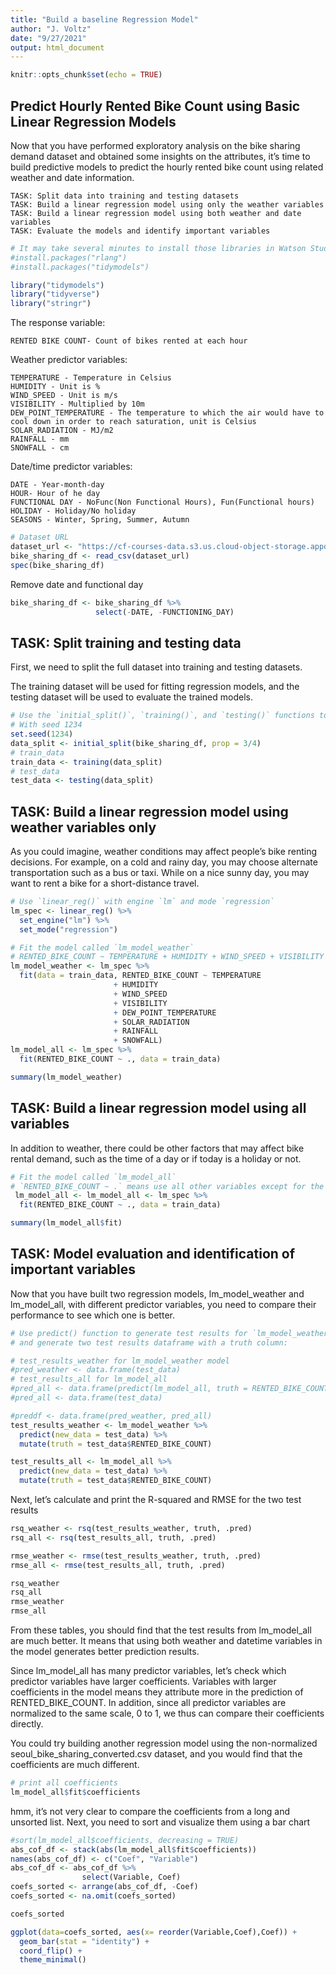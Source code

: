 ---
title: "Build a baseline Regression Model"
author: "J. Voltz"
date: "9/27/2021"
output: html_document
---

```{r setup, include=FALSE}
knitr::opts_chunk$set(echo = TRUE)
```

## Predict Hourly Rented Bike Count using Basic Linear Regression Models

Now that you have performed exploratory analysis on the bike sharing demand dataset and obtained some insights on the attributes, it's time to build predictive models to predict the hourly rented bike count using related weather and date information.


    TASK: Split data into training and testing datasets
    TASK: Build a linear regression model using only the weather variables
    TASK: Build a linear regression model using both weather and date variables
    TASK: Evaluate the models and identify important variables


```{r install}
# It may take several minutes to install those libraries in Watson Studio
#install.packages("rlang")
#install.packages("tidymodels")

library("tidymodels")
library("tidyverse")
library("stringr")
```

The response variable:

    RENTED BIKE COUNT- Count of bikes rented at each hour

Weather predictor variables:

    TEMPERATURE - Temperature in Celsius
    HUMIDITY - Unit is %
    WIND_SPEED - Unit is m/s
    VISIBILITY - Multiplied by 10m
    DEW_POINT_TEMPERATURE - The temperature to which the air would have to cool down in order to reach saturation, unit is Celsius
    SOLAR_RADIATION - MJ/m2
    RAINFALL - mm
    SNOWFALL - cm

Date/time predictor variables:

    DATE - Year-month-day
    HOUR- Hour of he day
    FUNCTIONAL DAY - NoFunc(Non Functional Hours), Fun(Functional hours)
    HOLIDAY - Holiday/No holiday
    SEASONS - Winter, Spring, Summer, Autumn



```{r data}
# Dataset URL
dataset_url <- "https://cf-courses-data.s3.us.cloud-object-storage.appdomain.cloud/IBMDeveloperSkillsNetwork-RP0321EN-SkillsNetwork/labs/datasets/seoul_bike_sharing_converted_normalized.csv"
bike_sharing_df <- read_csv(dataset_url)
spec(bike_sharing_df)
```


Remove date and functional day
```{r}
bike_sharing_df <- bike_sharing_df %>% 
                   select(-DATE, -FUNCTIONING_DAY)
```

## TASK: Split training and testing data

First, we need to split the full dataset into training and testing datasets.

The training dataset will be used for fitting regression models, and the testing dataset will be used to evaluate the trained models.

```{r dataset}
# Use the `initial_split()`, `training()`, and `testing()` functions to split the dataset
# With seed 1234
set.seed(1234)
data_split <- initial_split(bike_sharing_df, prop = 3/4)
# train_data 
train_data <- training(data_split)
# test_data
test_data <- testing(data_split)
```

## TASK: Build a linear regression model using weather variables only

As you could imagine, weather conditions may affect people's bike renting decisions. For example, on a cold and rainy day, you may choose alternate transportation such as a bus or taxi. While on a nice sunny day, you may want to rent a bike for a short-distance travel.

```{r}
# Use `linear_reg()` with engine `lm` and mode `regression`
lm_spec <- linear_reg() %>%
  set_engine("lm") %>% 
  set_mode("regression")
```

```{r}
# Fit the model called `lm_model_weather`
# RENTED_BIKE_COUNT ~ TEMPERATURE + HUMIDITY + WIND_SPEED + VISIBILITY + DEW_POINT_TEMPERATURE + SOLAR_RADIATION + RAINFALL + SNOWFALL,  with the training data
lm_model_weather <- lm_spec %>%
  fit(data = train_data, RENTED_BIKE_COUNT ~ TEMPERATURE 
                       + HUMIDITY 
                       + WIND_SPEED 
                       + VISIBILITY 
                       + DEW_POINT_TEMPERATURE 
                       + SOLAR_RADIATION 
                       + RAINFALL 
                       + SNOWFALL)
lm_model_all <- lm_spec %>% 
  fit(RENTED_BIKE_COUNT ~ ., data = train_data)
```

```{r}
summary(lm_model_weather)
```

## TASK: Build a linear regression model using all variables

In addition to weather, there could be other factors that may affect bike rental demand, such as the time of a day or if today is a holiday or not.

```{r}
# Fit the model called `lm_model_all`
# `RENTED_BIKE_COUNT ~ .` means use all other variables except for the response variable
 lm_model_all <- lm_model_all <- lm_spec %>% 
  fit(RENTED_BIKE_COUNT ~ ., data = train_data)
```

```{r}
summary(lm_model_all$fit)
```

## TASK: Model evaluation and identification of important variables

Now that you have built two regression models, lm_model_weather and lm_model_all, with different predictor variables, you need to compare their performance to see which one is better.

```{r}
# Use predict() function to generate test results for `lm_model_weather` and `lm_model_all`
# and generate two test results dataframe with a truth column:

# test_results_weather for lm_model_weather model
#pred_weather <- data.frame(test_data)
# test_results_all for lm_model_all
#pred_all <- data.frame(predict(lm_model_all, truth = RENTED_BIKE_COUNT))
#pred_all <- data.frame(test_data)

#preddf <- data.frame(pred_weather, pred_all)
test_results_weather <- lm_model_weather %>%
  predict(new_data = test_data) %>%
  mutate(truth = test_data$RENTED_BIKE_COUNT)

test_results_all <- lm_model_all %>%
  predict(new_data = test_data) %>%
  mutate(truth = test_data$RENTED_BIKE_COUNT)
```

Next, let's calculate and print the R-squared and RMSE for the two test results

```{r}
rsq_weather <- rsq(test_results_weather, truth, .pred)
rsq_all <- rsq(test_results_all, truth, .pred)

rmse_weather <- rmse(test_results_weather, truth, .pred)
rmse_all <- rmse(test_results_all, truth, .pred)

rsq_weather
rsq_all
rmse_weather
rmse_all
```

From these tables, you should find that the test results from lm_model_all are much better. It means that using both weather and datetime variables in the model generates better prediction results.

Since lm_model_all has many predictor variables, let's check which predictor variables have larger coefficients. Variables with larger coefficients in the model means they attribute more in the prediction of RENTED_BIKE_COUNT. In addition, since all predictor variables are normalized to the same scale, 0 to 1, we thus can compare their coefficients directly.

You could try building another regression model using the non-normalized seoul_bike_sharing_converted.csv dataset, and you would find that the coefficients are much different.

```{r}
# print all coefficients
lm_model_all$fit$coefficients
```

hmm, it's not very clear to compare the coefficients from a long and unsorted list. Next, you need to sort and visualize them using a bar chart

```{r}
#sort(lm_model_all$coefficients, decreasing = TRUE)
abs_cof_df <- stack(abs(lm_model_all$fit$coefficients))
names(abs_cof_df) <- c("Coef", "Variable")
abs_cof_df <- abs_cof_df %>% 
                select(Variable, Coef)
coefs_sorted <- arrange(abs_cof_df, -Coef) 
coefs_sorted <- na.omit(coefs_sorted)

coefs_sorted
```

```{r}
ggplot(data=coefs_sorted, aes(x= reorder(Variable,Coef),Coef)) +
  geom_bar(stat = "identity") +
  coord_flip() +
  theme_minimal()
```

